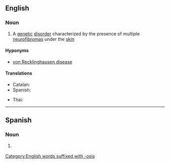 ==English==
{{wikipedia}}

===Noun===
{{en-noun|neurofibromatoses}}

# {{lb|en|medicine}} A [[genetic]] [[disorder]] characterized by the presence of multiple [[neurofibroma]]s under the [[skin]]

====Hyponyms====
* [[von Recklinghausen disease]]

====Translations====
{{trans-top|genetic disorder}}
* Catalan: {{t|ca|neurofibromatosi|f}}
* Spanish: {{t|es|neurofibromatosis|f}}
{{trans-mid}}
* Thai: {{t|th|แสนปม|tr=sɛ̌ɛn-bpom|sc=Thai}}
{{trans-bottom}}

[[Category:English words suffixed with -osis]]

----

==Spanish==
{{wikipedia|lang=es}}

===Noun===
{{es-noun|f|neurofibromatosis}}

# {{lb|es|medicine}} {{l|en|neurofibromatosis}}